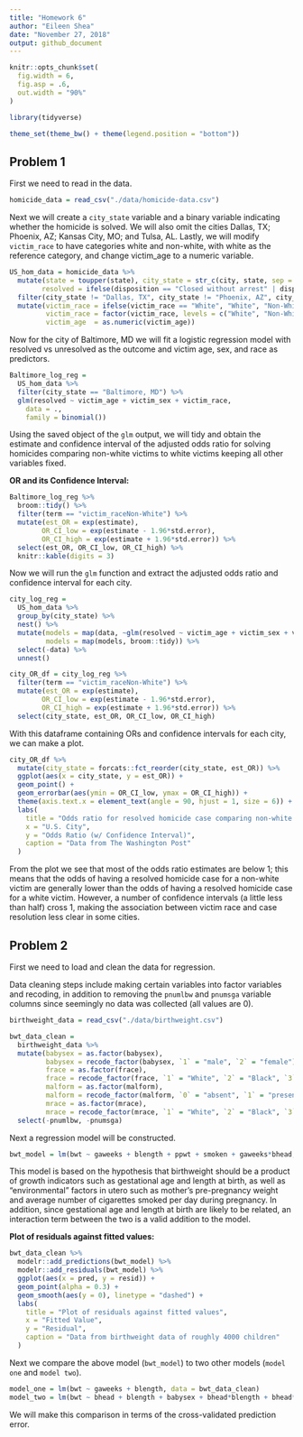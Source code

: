 ```yaml
---
title: "Homework 6"
author: "Eileen Shea"
date: "November 27, 2018"
output: github_document
---
```


```r
knitr::opts_chunk$set(
  fig.width = 6,
  fig.asp = .6,
  out.width = "90%"
)

library(tidyverse)

theme_set(theme_bw() + theme(legend.position = "bottom"))
```

## Problem 1

First we need to read in the data.

```r
homicide_data = read_csv("./data/homicide-data.csv")
```

Next we will create a `city_state` variable and a binary variable indicating whether the homicide is solved. We will also omit the cities Dallas, TX; Phoenix, AZ; Kansas City, MO; and Tulsa, AL. Lastly, we will modify `victim_race` to have categories white and non-white, with white as the reference category, and change victim_age to a numeric variable.

```r
US_hom_data = homicide_data %>% 
  mutate(state = toupper(state), city_state = str_c(city, state, sep = ", "),
        resolved = ifelse(disposition == "Closed without arrest" | disposition == "Open/No arrest", FALSE, TRUE)) %>% 
  filter(city_state != "Dallas, TX", city_state != "Phoenix, AZ", city_state != "Kansas City, MO", city_state != "Tulsa, AL") %>% 
  mutate(victim_race = ifelse(victim_race == "White", "White", "Non-White"),
         victim_race = factor(victim_race, levels = c("White", "Non-White")),
         victim_age  = as.numeric(victim_age))
```

Now for the city of Baltimore, MD we will fit a logistic regression model with resolved vs unresolved as the outcome and victim age, sex, and race as predictors. 

```r
Baltimore_log_reg = 
  US_hom_data %>% 
  filter(city_state == "Baltimore, MD") %>% 
  glm(resolved ~ victim_age + victim_sex + victim_race, 
    data = .,
    family = binomial())
```

Using the saved object of the `glm` output, we will tidy and obtain the estimate and confidence interval of the adjusted odds ratio for solving homicides comparing non-white victims to white victims keeping all other variables fixed.

**OR and its Confidence Interval:**

```r
Baltimore_log_reg %>% 
  broom::tidy() %>% 
  filter(term == "victim_raceNon-White") %>% 
  mutate(est_OR = exp(estimate), 
        OR_CI_low = exp(estimate - 1.96*std.error),
        OR_CI_high = exp(estimate + 1.96*std.error)) %>% 
  select(est_OR, OR_CI_low, OR_CI_high) %>% 
  knitr::kable(digits = 3)
```

Now we will run the `glm` function and extract the adjusted odds ratio and confidence interval for each city.

```r
city_log_reg = 
  US_hom_data %>% 
  group_by(city_state) %>% 
  nest() %>% 
  mutate(models = map(data, ~glm(resolved ~ victim_age + victim_sex + victim_race, data = .x, family = binomial())),
         models = map(models, broom::tidy)) %>% 
  select(-data) %>% 
  unnest()
```

```r
city_OR_df = city_log_reg %>% 
  filter(term == "victim_raceNon-White") %>% 
  mutate(est_OR = exp(estimate), 
        OR_CI_low = exp(estimate - 1.96*std.error),
        OR_CI_high = exp(estimate + 1.96*std.error)) %>% 
  select(city_state, est_OR, OR_CI_low, OR_CI_high)
```

With this dataframe containing ORs and confidence intervals for each city, we can make a plot.

```r
city_OR_df %>% 
  mutate(city_state = forcats::fct_reorder(city_state, est_OR)) %>% 
  ggplot(aes(x = city_state, y = est_OR)) +
  geom_point() +
  geom_errorbar(aes(ymin = OR_CI_low, ymax = OR_CI_high)) +
  theme(axis.text.x = element_text(angle = 90, hjust = 1, size = 6)) +
  labs(
    title = "Odds ratio for resolved homicide case comparing non-white to white victims",
    x = "U.S. City",
    y = "Odds Ratio (w/ Confidence Interval)",
    caption = "Data from The Washington Post"
  ) 
```

From the plot we see that most of the odds ratio estimates are below 1; this means that the odds of having a resolved homicide case for a non-white victim are generally lower than the odds of having a resolved homicide case for a white victim. However, a number of confidence intervals (a little less than half) cross 1, making the association between victim race and case resolution less clear in some cities. 

## Problem 2 

First we need to load and clean the data for regression.

Data cleaning steps include making certain variables into factor variables and recoding, in addition to removing the `pnumlbw` and `pnumsga` variable columns since seemingly no data was collected (all values are 0).

```r
birthweight_data = read_csv("./data/birthweight.csv")

bwt_data_clean =
  birthweight_data %>% 
  mutate(babysex = as.factor(babysex), 
         babysex = recode_factor(babysex, `1` = "male", `2` = "female"),
         frace = as.factor(frace),
         frace = recode_factor(frace, `1` = "White", `2` = "Black", `3` = "Asian", `4` = "Puerto Rican", `8` = "Other", `9` = "Unknown"),
         malform = as.factor(malform), 
         malform = recode_factor(malform, `0` = "absent", `1` = "present"),
         mrace = as.factor(mrace), 
         mrace = recode_factor(mrace, `1` = "White", `2` = "Black", `3` = "Asian", `4` = "Puerto Rican", `8` = "Other")) %>% 
  select(-pnumlbw, -pnumsga)
```

Next a regression model will be constructed.

```r
bwt_model = lm(bwt ~ gaweeks + blength + ppwt + smoken + gaweeks*bhead, data = bwt_data_clean)
```

This model is based on the hypothesis that birthweight should be a product of growth indicators such as gestational age and length at birth, as well as "environmental" factors in utero such as mother's pre-pregnancy weight and average number of cigarettes smoked per day during pregnancy. In addition, since gestational age and length at birth are likely to be related, an interaction term between the two is a valid addition to the model. 

**Plot of residuals against fitted values:**

```r
bwt_data_clean %>% 
  modelr::add_predictions(bwt_model) %>% 
  modelr::add_residuals(bwt_model) %>% 
  ggplot(aes(x = pred, y = resid)) + 
  geom_point(alpha = 0.3) +
  geom_smooth(aes(y = 0), linetype = "dashed") +
  labs(
    title = "Plot of residuals against fitted values",
    x = "Fitted Value",
    y = "Residual",
    caption = "Data from birthweight data of roughly 4000 children"
  ) 
```

Next we compare the above model (`bwt_model`) to two other models (`model one` and `model two`).

```r
model_one = lm(bwt ~ gaweeks + blength, data = bwt_data_clean)
model_two = lm(bwt ~ bhead + blength + babysex + bhead*blength + bhead*babysex + blength*babysex + bhead*blength*babysex, data = bwt_data_clean)
```

We will make this comparison in terms of the cross-validated prediction error. 

```r

```





